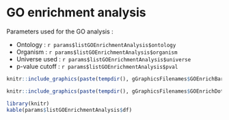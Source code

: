 # GO enrichment analysis

Parameters used for the GO analysis :
    
* Ontology : `r params$listGOEnrichmentAnalysis$ontology` 
* Organism : `r params$listGOEnrichmentAnalysis$organism`
* Universe used : `r params$listGOEnrichmentAnalysis$universe` 
* p-value cutoff : `r params$listGOEnrichmentAnalysis$pval`




```{r enrichGO_barplot,  out.width = "75%", echo=FALSE, result = 'asis'}
knitr::include_graphics(paste(tempdir(), gGraphicsFilenames$GOEnrichBarplot, sep="/"))
```

```{r enrichGO_dotplot,  out.width = "75%", echo=FALSE, result = 'asis'}
knitr::include_graphics(paste(tempdir(), gGraphicsFilenames$GOEnrichDotplot, sep="/"))
```


```{r enrichGO_table,  out.width = "75%", echo=FALSE, result = 'asis'}
library(knitr)
kable(params$listGOEnrichmentAnalysis$df)
```

